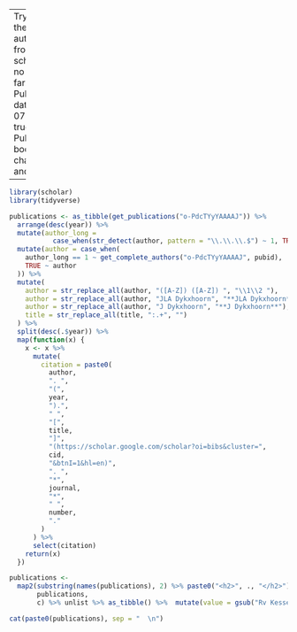 
---
Trying to do the automatic from google scholar, but no dice so far. 
title: Publications
date: 2022-07-15
draft: true
excerpt: Publications, book chapters, and reports

---

```r
library(scholar)
library(tidyverse)

publications <- as_tibble(get_publications("o-PdcTYyYAAAAJ")) %>%
  arrange(desc(year)) %>%
  mutate(author_long =
           case_when(str_detect(author, pattern = "\\.\\.\\.$") ~ 1, TRUE ~ 0)) %>%
  mutate(author = case_when(
    author_long == 1 ~ get_complete_authors("o-PdcTYyYAAAAJ", pubid),
    TRUE ~ author
  )) %>%
  mutate(
    author = str_replace_all(author, "([A-Z]) ([A-Z]) ", "\\1\\2 "),
    author = str_replace_all(author, "JLA Dykxhoorn", "**JLA Dykxhoorn**"),
    author = str_replace_all(author, "J Dykxhoorn", "**J Dykxhoorn**"),
    title = str_replace_all(title, ":.+", "")
  ) %>%
  split(desc(.$year)) %>%
  map(function(x) {
    x <- x %>%
      mutate(
        citation = paste0(
          author,
          ". ",
          "(",
          year,
          ").",
          " ",
          "[",
          title,
          "]",
          "(https://scholar.google.com/scholar?oi=bibs&cluster=",
          cid,
          "&btnI=1&hl=en)",
          ". ",
          "*",
          journal,
          "*",
          " ",
          number,
          "."
        )
      ) %>%
      select(citation)
    return(x)
  })

publications <-
  map2(substring(names(publications), 2) %>% paste0("<h2>", ., "</h2>"),
       publications,
       c) %>% unlist %>% as_tibble() %>%  mutate(value = gsub("Rv Kessel", "R van Kessel", value)) %>% pivot_wider(names_from = value) 
```

```r
cat(paste0(publications), sep = "  \n")
```
